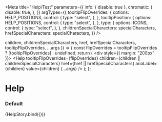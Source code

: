 

<Meta
  title="Help/Test"
  parameters={{
    info: { disable: true },
    chromatic: {
      disable: true,
    },
  }}
  argTypes={{
    tooltipFlipOverrides: {
      options: HELP_POSITIONS,
      control: {
        type: "select",
      },
    },
    tooltipPosition: {
      options: HELP_POSITIONS,
      control: {
        type: "select",
      },
    },
    type: {
      options: ICONS,
      control: {
        type: "select",
      },
    },
    childrenSpecialCharacters: specialCharacters,
    hrefSpecialCharacters: specialCharacters,
  }}
/>

  children,
  childrenSpecialCharacters,
  href,
  hrefSpecialCharacters,
  tooltipFlipOverrides,
  ...args
}) => {
  const flipOverrides = tooltipFlipOverrides
    ? [tooltipFlipOverrides]
    : undefined;
  return (
    <div style={{ margin: "200px" }}>
      <Help
        tooltipFlipOverrides={flipOverrides}
        children={children || childrenSpecialCharacters}
        href={href || hrefSpecialCharacters}
        ariaLabel={children}
        value={children}
        {...args}
      />
    </div>
  );
};

# Help

### Default

<Canvas>
  <Story
    name="default"
    args={{
      children: "This is help text",
      tooltipPosition: Help.defaultProps.tooltipPosition,
      href: "http://www.sage.com",
      type: "help",
      tooltipBgColor: "",
      tooltipFontColor: "",
      tooltipFlipOverrides: "left",
      childrenSpecialCharacters: undefined,
      hrefSpecialCharacters: undefined,
    }}
  >
    {HelpStory.bind({})}
  </Story>
</Canvas>
